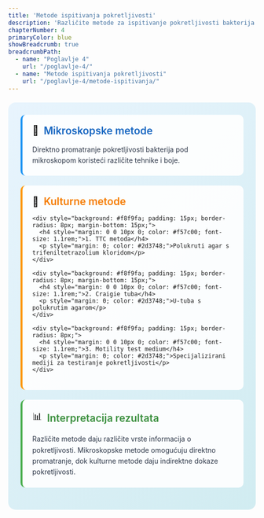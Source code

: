 ```yaml
---
title: 'Metode ispitivanja pokretljivosti'
description: 'Različite metode za ispitivanje pokretljivosti bakterija'
chapterNumber: 4
primaryColor: blue
showBreadcrumb: true
breadcrumbPath:
  - name: "Poglavlje 4"
    url: "/poglavlje-4/"
  - name: "Metode ispitivanja pokretljivosti"
    url: "/poglavlje-4/metode-ispitivanja/"
---
```


<div style="background: linear-gradient(135deg, #e8f4fd 0%, #d1ecf1 100%); border-radius: 15px; padding: 25px; margin: 20px 0;">
  
  <div style="background: rgba(255,255,255,0.9); padding: 20px; border-radius: 10px; margin-bottom: 20px; border-left: 4px solid #2196f3;">
    <div style="display: flex; align-items: center; margin-bottom: 15px;">
      <span style="font-size: 20px; margin-right: 10px;">🔬</span>
      <h3 style="margin: 0; color: #1565c0; font-size: 1.3rem; font-weight: 600;">Mikroskopske metode</h3>
    </div>
    <p style="margin: 0; color: #2d3748; line-height: 1.6;">
      Direktno promatranje pokretljivosti bakterija pod mikroskopom koristeći različite tehnike i boje.
    </p>
  </div>

  <div style="background: rgba(255,255,255,0.9); padding: 20px; border-radius: 10px; margin-bottom: 20px; border-left: 4px solid #ff9800;">
    <div style="display: flex; align-items: center; margin-bottom: 15px;">
      <span style="font-size: 20px; margin-right: 10px;">🧪</span>
      <h3 style="margin: 0; color: #f57c00; font-size: 1.3rem; font-weight: 600;">Kulturne metode</h3>
    </div>
    
    <div style="background: #f8f9fa; padding: 15px; border-radius: 8px; margin-bottom: 15px;">
      <h4 style="margin: 0 0 10px 0; color: #f57c00; font-size: 1.1rem;">1. TTC metoda</h4>
      <p style="margin: 0; color: #2d3748;">Polukruti agar s trifeniltetrazolium kloridom</p>
    </div>
    
    <div style="background: #f8f9fa; padding: 15px; border-radius: 8px; margin-bottom: 15px;">
      <h4 style="margin: 0 0 10px 0; color: #f57c00; font-size: 1.1rem;">2. Craigie tuba</h4>
      <p style="margin: 0; color: #2d3748;">U-tuba s polukrutim agarom</p>
    </div>
    
    <div style="background: #f8f9fa; padding: 15px; border-radius: 8px;">
      <h4 style="margin: 0 0 10px 0; color: #f57c00; font-size: 1.1rem;">3. Motility test medium</h4>
      <p style="margin: 0; color: #2d3748;">Specijalizirani mediji za testiranje pokretljivosti</p>
    </div>
  </div>

  <div style="background: rgba(255,255,255,0.9); padding: 20px; border-radius: 10px; margin-bottom: 20px; border-left: 4px solid #4caf50;">
    <div style="display: flex; align-items: center; margin-bottom: 15px;">
      <span style="font-size: 20px; margin-right: 10px;">📊</span>
      <h3 style="margin: 0; color: #388e3c; font-size: 1.3rem; font-weight: 600;">Interpretacija rezultata</h3>
    </div>
    <p style="margin: 0; color: #2d3748; line-height: 1.6;">
      Različite metode daju različite vrste informacija o pokretljivosti. Mikroskopske metode omogućuju direktno promatranje, dok kulturne metode daju indirektne dokaze pokretljivosti.
    </p>
  </div>

</div>